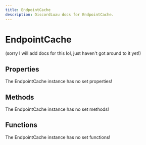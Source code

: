 ```yaml
---
title: EndpointCache
description: DiscordLuau docs for EndpointCache.
---
```

[//]: # (This file was automatically compiled through the Generator luau code under this repository)
[//]: # (if you want to edit the documentation of discord-luau, please write changes)
[//]: # (to the discord-luau repository itself, we extract the comments from discord-luau and translate)
[//]: # (them into markdown files that Nextra can interpret!)

# EndpointCache

(sorry I will add docs for this lol, just haven't got around to it yet!)

[//]: # (----- DOCUMENT PROPERTIES ----- )

## Properties

The EndpointCache instance has no set properties!

[//]: # (----- DOCUMENT METHODS ----- )

## Methods

The EndpointCache instance has no set methods!

[//]: # (----- DOCUMENT FUNCTIONS ----- )

## Functions

The EndpointCache instance has no set functions!

